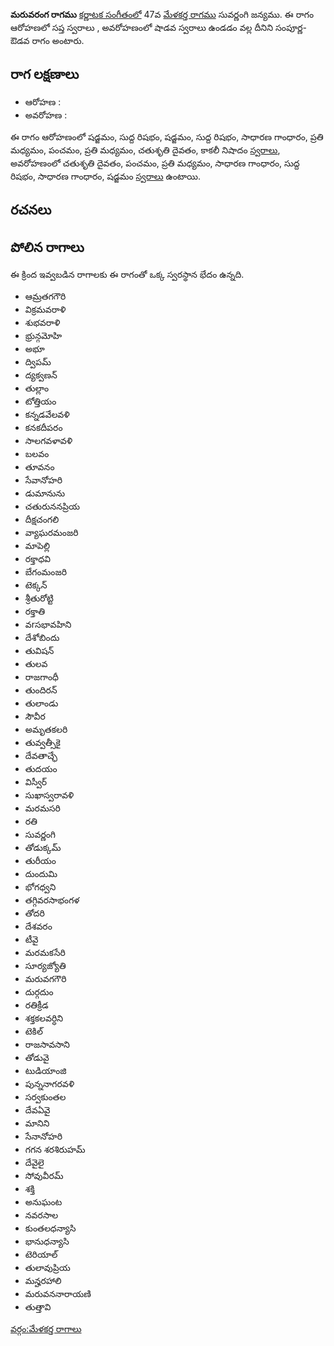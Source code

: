 {{Infobox ragam
	| name          	= మరువరంగ
	| synonym	    	= 
	| mela          	= 
	| chakra        	= 
	| janaka        	= 
	| type          	= సంపూర్ణ-శాడవ
	| arohanam      	= {{svaraC|S|R1|S|R1|G2|M2|P|M2|D2|N3}} 
	| avarohanam    	= {{svaraC|D2|P|M2|G2|R1|G2|S}}
	| jeeva         	=
	| chhaya        	=
	| nyasa         	=
	| vishesha      	= 
	| equivalent  		= 
}}
{{కర్ణాటక సంగీత రాగాలు}}
'''మరువరంగ రాగము''' [[కర్ణాటక సంగీతం]]లో 47వ [[మేళకర్త రాగము]] సువర్ణంగి జన్యము.  ఈ రాగం ఆరోహణలో సప్త స్వరాలు , అవరోహణంలో షాడవ స్వరాలు ఉండడం వల్ల దీనిని సంపూర్ణ-ఔడవ రాగం అంటారు.


==రాగ లక్షణాలు==


* ఆరోహణ : {{svaraC|S|R1|S|R1|G2|M2|P|M2|D2|N3}} 
* అవరోహణ : {{svaraC|D2|P|M2|G2|R1|G2|S}}

ఈ రాగం ఆరోహణంలో షడ్జమం, సుద్ద రిషభం, షడ్జమం, సుద్ద రిషభం, సాధారణ గాంధారం, ప్రతి మధ్యమం, పంచమం, ప్రతి మధ్యమం, చతుశృతి దైవతం, కాకలీ నిషాదం [[స్వరాలు]], అవరోహణంలో చతుశృతి దైవతం, పంచమం, ప్రతి మధ్యమం, సాధారణ గాంధారం, సుద్ద రిషభం, సాధారణ గాంధారం, షడ్జమం [[స్వరాలు]] ఉంటాయి.

==రచనలు==



==పోలిన రాగాలు==
ఈ క్రింద ఇవ్వబడిన రాగాలకు ఈ రాగంతో ఒక్క స్వరస్థాన భేదం ఉన్నది.
* ఆమ్రతగగౌరి
* విక్రమవరాళి
* శుభవరాళి
* భ్రున్గమోహి
* అభూ
* ద్విపమ్
* ద్యక్వణన్
* తుల్లాం
* టోత్తియం
* కన్నడవేలవళి
* కనకదీపరం
* సాలగవళావళి
* బలవం
* తూవనం
* సేవానోహరి
* డుమానును
* చతురుననప్రియ
* దీక్షచంగలి
* వ్యాఘరమంజరి
* మాపెల్లి
* రక్తాధవి
* బేగంమంజరి
* టెక్కన్
* శ్రీతురోట్టి
* రక్తాతి
* వrసభావహిని
* దేశోబిందు
* తువిషన్
* తులవ
* రాజగాంధీ
* తుందిరన్
* తులాండు
* సౌవీర
* అమృతకలరి
* తువ్వత్సీకై
* దేవతాచ్ఛే
* తుదయం
* విస్వీర్
* సుఖాస్వరావళి
* మరమసరి
* రతి
* సువర్ణంగి
* తోడుక్కమ్
* తురీయం
* దుందుమి
* భోగధ్వని
* తగ్గివరసాభంగళ
* తోదరి
* దేశవరం
* టీవై
* మరమకసేరి
* సూర్యజ్యోతి
* మరువగగౌరి
* దుర్గదుం
* రతిక్రీడ
* శక్తకలవర్ధిని
* టెకిల్
* రాజసావసాని
* తోడువై
* టుడియాంజి
* పున్ననాగరవళి
* సర్వకుంతల
* దేవఏవై
* మానిని
* సేనానోహరి
* గగన శరశిరుహమ్
* దేవైలై
* సోవువీరమ్
* శక్తి
* అనుఘంట
* నవరసాల
* కుంతలధన్యాసి
* భానుధన్యాసి
* టెరియాల్
* తులావుప్రియ
* మన్హరహాలి
* మరువననారాయణి
* తుత్తావి



[[వర్గం:మేళకర్త రాగాలు]]